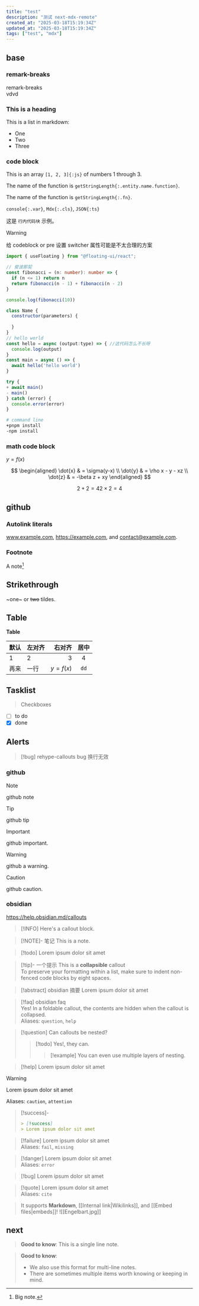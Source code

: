 ```yaml
---
title: "test"
description: "测试 next-mdx-remote"
created_at: "2025-03-18T15:19:34Z"
updated_at: "2025-03-18T15:19:34Z"
tags: ["test", "mdx"]
---
```


## base 

### remark-breaks

remark-breaks\
vdvd

### This is a heading
 
This is a list in markdown:
 
- One
- Two
- Three

### code block

This is an array `[1, 2, 3]{:js}` of numbers 1 through 3.

The name of the function is `getStringLength{:.entity.name.function}`.

The name of the function is `getStringLength{:.fn}`.

`console{:.var}`, `Mdx{:.cls}`, `JSON{:ts}`

这是 `行内代码块` 示例。

> [!WARNING]
> 给 codeblock or pre 设置 switcher 属性可能是不太合理的方案

```ts filename="x.ts" {2}  {3}#b switcher /fibonacci/2-3 title="title.ts"
import { useFloating } from "@floating-ui/react";

// 斐波那契
const fibonacci = (n: number): number => {
  if (n <= 1) return n
  return fibonacci(n - 1) + fibonacci(n - 2)
}

console.log(fibonacci(10))
```

```js  {3,5-7} showLineNumbers switcher caption="caption.ts" /hello/ {10}#g {11}#r
class Name {
  constructor(parameters) {
    
  }
}
// hello world
const hello = async (output:type) => { //这代码怎么不长呀
  console.log(output)
}
const main = async () => {
  await hello('hello world')
}

try {
+ await main()
- main()
} catch (error) {
  console.error(error)
}
```

```sh {2}#g {3}#r
# command line
+pnpm install
-npm install
```

### math code block

$y=f(x)$

$$
\begin{aligned}
\dot{x} & = \sigma(y-x) \\
\dot{y} & = \rho x - y - xz \\
\dot{z} & = -\beta z + xy
\end{aligned}
$$

```math
% 编写公式
2+2=4
2\times 2=4
```

## github

### Autolink literals

www.example.com, https://example.com, and contact@example.com.

### Footnote

A note[^1]

[^1]: Big note.

## Strikethrough

~one~ or ~~two~~ tildes.

## Table

**Table**

| 默认 | 左对齐  |  右对齐 |  居中  |
| - | :- | -: | :-: |
| 1 | 2 | 3 | 4 |
|再来 | 一行 | $y=f(x)$ | `dd` |

## Tasklist

> Checkboxes

* [ ] to do
* [x] done

## Alerts

> [!bug] rehype-callouts bug
> 换行无效


### github
> [!NOTE]
> github note 

> [!TIP]
> github tip

> [!IMPORTANT]
> github important.

> [!WARNING]
> github a warning.

> [!CAUTION]
> github caution.

### obsidian

https://help.obsidian.md/callouts

> [!INFO]
> Here's a callout block.

> [!NOTE]- 笔记
> This is a note.

> [!todo]
> Lorem ipsum dolor sit amet

> [!tip]- 一个提示
> This is a **collapsible** callout  
> To preserve your formatting within a list, make sure to indent non-fenced code blocks by eight spaces.

> [!abstract] obsidian 摘要
> Lorem ipsum dolor sit amet

> [!faq]
> obsidian faq  
> Yes! In a foldable callout, the contents are hidden when the callout is collapsed.  
> Aliases: `question`, `help`

> [!question] Can callouts be nested?
> > [!todo] Yes!, they can.
> > > [!example]  You can even use multiple layers of nesting.

> [!help]
> Lorem ipsum dolor sit amet

> [!warning]
> Lorem ipsum dolor sit amet
>
> Aliases: `caution`, `attention`

> [!success]-
> ```md
> > [!success]
> > Lorem ipsum dolor sit amet
> ```

> [!failure]
> Lorem ipsum dolor sit amet  
> Aliases: `fail`, `missing`

> [!danger]
> Lorem ipsum dolor sit amet  
> Aliases: `error`

> [!bug]
> Lorem ipsum dolor sit amet

> [!quote]
> Lorem ipsum dolor sit amet<br/>
> Aliases: `cite`

> It supports **Markdown**, [[Internal link|Wikilinks]], and [[Embed files|embeds]]!
> ![[Engelbart.jpg]]

## next

> **Good to know**: This is a single line note.
 
> **Good to know**:
>
> - We also use this format for multi-line notes.
> - There are sometimes multiple items worth knowing or keeping in mind.
